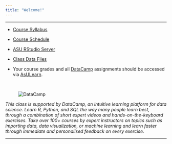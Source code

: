 ```yaml
---
title: "Welcome!"
---
```


* * *

* [Course Syllabus](./Syllabus/SyllabusS2018.html)

* [Course Schedule](./Schedule/ScheduleS2018.html)

* [ASU RStudio Server](https://mathr.math.appstate.edu)

* [Class Data Files](https://stat-jet-asu.github.io/StatisticalDataAnalysis1/DataFilesList.html)

* Your course grades and all [DataCamp](https://www.datacamp.com/home) assignments should be accessed via [AsULearn](https://asulearn.appstate.edu/).

<br>

<figure><img src="./images/DataCamp125px.png" alt="DataCamp" align="left"></figure><br>

_This class is supported by DataCamp, an intuitive learning platform for data science. Learn R, Python, and SQL the way many people learn best, through a combination of short expert videos and hands-on-the-keyboard exercises. Take over 100+ courses by expert instructors on topics such as importing data, data visualization, or machine learning and learn faster through immediate and personalised feedback on every exercise._


* * *